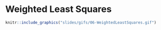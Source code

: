 # Weighted Least Squares
 
```r
knitr::include_graphics("slides/gifs/06-WeightedLeastSquares.gif")
```

